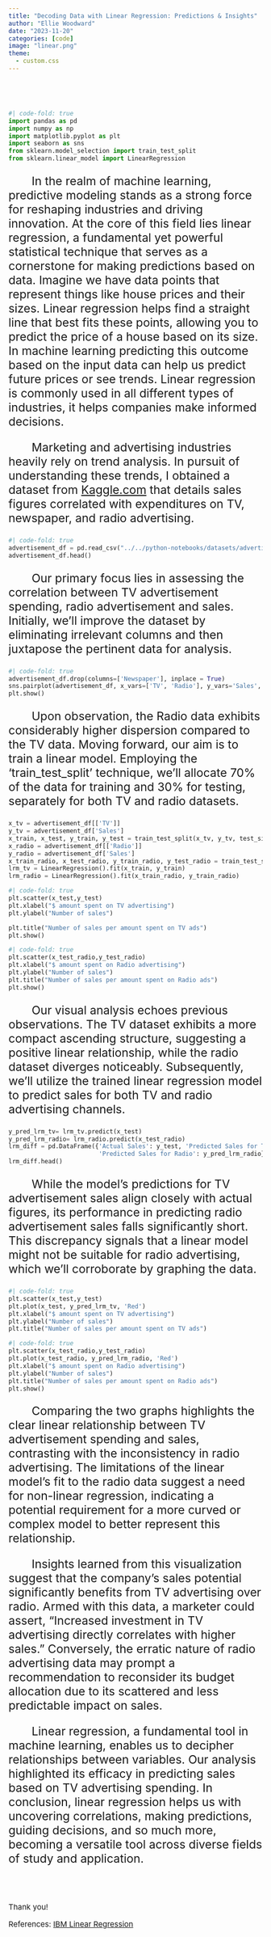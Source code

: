 ```yaml
---
title: "Decoding Data with Linear Regression: Predictions & Insights"
author: "Ellie Woodward"
date: "2023-11-20"
categories: [code]
image: "linear.png"
theme:
  - custom.css
---
```


<p style='font-size:23px'>
&emsp;&emsp; 
</p>
``` python
#| code-fold: true
import pandas as pd
import numpy as np
import matplotlib.pyplot as plt
import seaborn as sns
from sklearn.model_selection import train_test_split
from sklearn.linear_model import LinearRegression
```
<p style='font-size:23px'>
&emsp;&emsp;In the realm of machine learning, predictive modeling stands as a strong force for reshaping industries and driving innovation. At the core of this field lies linear regression, a fundamental yet powerful statistical technique that serves as a cornerstone for making predictions based on data. Imagine we have data points that represent things like house prices and their sizes. Linear regression helps find a straight line that best fits these points, allowing you to predict the price of a house based on its size. In machine learning predicting this outcome based on the input data can help us predict future prices or see trends. Linear regression is commonly used in all different types of industries, it helps companies make informed decisions. 
</p>
<p style='font-size:23px'>
&emsp;&emsp;Marketing and advertising industries heavily rely on trend analysis. In pursuit of understanding these trends, I obtained a dataset from <a href="https://www.kaggle.com/datasets/ashydv/advertising-dataset/">Kaggle.com</a> that details sales figures correlated with expenditures on TV, newspaper, and radio advertising.
<p>
``` python
#| code-fold: true
advertisement_df = pd.read_csv("../../python-notebooks/datasets/advertising.csv")
advertisement_df.head()
```
<p style='font-size:23px'>
&emsp;&emsp;Our primary focus lies in assessing the correlation between TV advertisement spending, radio advertisement and sales. Initially, we'll improve the dataset by eliminating irrelevant columns and then juxtapose the pertinent data for analysis.
</p>
``` python
#| code-fold: true
advertisement_df.drop(columns=['Newspaper'], inplace = True)
sns.pairplot(advertisement_df, x_vars=['TV', 'Radio'], y_vars='Sales', height=4, aspect=1, kind='scatter')
plt.show()
```
 <p style='font-size:23px'>
&emsp;&emsp;Upon observation, the Radio data exhibits considerably higher dispersion compared to the TV data. Moving forward, our aim is to train a linear model. Employing the 'train_test_split' technique, we'll allocate 70% of the data for training and 30% for testing, separately for both TV and radio datasets.
</p>
``` python
x_tv = advertisement_df[['TV']]
y_tv = advertisement_df['Sales']
x_train, x_test, y_train, y_test = train_test_split(x_tv, y_tv, test_size = 0.3, random_state = 100)
x_radio = advertisement_df[['Radio']]
y_radio = advertisement_df['Sales']
x_train_radio, x_test_radio, y_train_radio, y_test_radio = train_test_split(x_radio, y_radio, test_size = 0.3, random_state = 100)
lrm_tv = LinearRegression().fit(x_train, y_train)
lrm_radio = LinearRegression().fit(x_train_radio, y_train_radio) 
```
``` python
#| code-fold: true
plt.scatter(x_test,y_test)
plt.xlabel("$ amount spent on TV advertising")
plt.ylabel("Number of sales")

plt.title("Number of sales per amount spent on TV ads")
plt.show()
```
``` python
#| code-fold: true
plt.scatter(x_test_radio,y_test_radio)
plt.xlabel("$ amount spent on Radio advertising")
plt.ylabel("Number of sales")
plt.title("Number of sales per amount spent on Radio ads")
plt.show()
```
 <p style='font-size:23px'>
&emsp;&emsp;Our visual analysis echoes previous observations. The TV dataset exhibits a more compact ascending structure, suggesting a positive linear relationship, while the radio dataset diverges noticeably. Subsequently, we'll utilize the trained linear regression model to predict sales for both TV and radio advertising channels.
</p>
``` python
y_pred_lrm_tv= lrm_tv.predict(x_test)
y_pred_lrm_radio= lrm_radio.predict(x_test_radio)
lrm_diff = pd.DataFrame({'Actual Sales': y_test, 'Predicted Sales for TV': y_pred_lrm_tv, 
                         'Predicted Sales for Radio': y_pred_lrm_radio})
lrm_diff.head()
```
 <p style='font-size:23px'>
&emsp;&emsp;While the model's predictions for TV advertisement sales align closely with actual figures, its performance in predicting radio advertisement sales falls significantly short. This discrepancy signals that a linear model might not be suitable for radio advertising, which we'll corroborate by graphing the data.
</p>
``` python
#| code-fold: true
plt.scatter(x_test,y_test)
plt.plot(x_test, y_pred_lrm_tv, 'Red')
plt.xlabel("$ amount spent on TV advertising")
plt.ylabel("Number of sales")
plt.title("Number of sales per amount spent on TV ads")
```
``` python
#| code-fold: true
plt.scatter(x_test_radio,y_test_radio)
plt.plot(x_test_radio, y_pred_lrm_radio, 'Red')
plt.xlabel("$ amount spent on Radio advertising")
plt.ylabel("Number of sales")
plt.title("Number of sales per amount spent on Radio ads")
plt.show()
```
 <p style='font-size:23px'>
&emsp;&emsp;Comparing the two graphs highlights the clear linear relationship between TV advertisement spending and sales, contrasting with the inconsistency in radio advertising. The limitations of the linear model's fit to the radio data suggest a need for non-linear regression, indicating a potential requirement for a more curved or complex model to better represent this relationship.
</p>
 <p style='font-size:23px'>
&emsp;&emsp;Insights learned from this visualization suggest that the company's sales potential significantly benefits from TV advertising over radio. Armed with this data, a marketer could assert, "Increased investment in TV advertising directly correlates with higher sales." Conversely, the erratic nature of radio advertising data may prompt a recommendation to reconsider its budget allocation due to its scattered and less predictable impact on sales.
</p>
 <p style='font-size:23px'>
&emsp;&emsp;Linear regression, a fundamental tool in machine learning, enables us to decipher relationships between variables. Our analysis highlighted its efficacy in predicting sales based on TV advertising spending. In conclusion, linear regression helps us with uncovering correlations, making predictions, guiding decisions, and so much more, becoming a versatile tool across diverse fields of study and application.
</p>

<br/>
<br />
 <p style='font-size:15px'>
Thank you!
</p>
 <p style='font-size:15px'>
References: <a href="https://www.ibm.com/topics/linear-regression">IBM Linear Regression</a>
</p>
